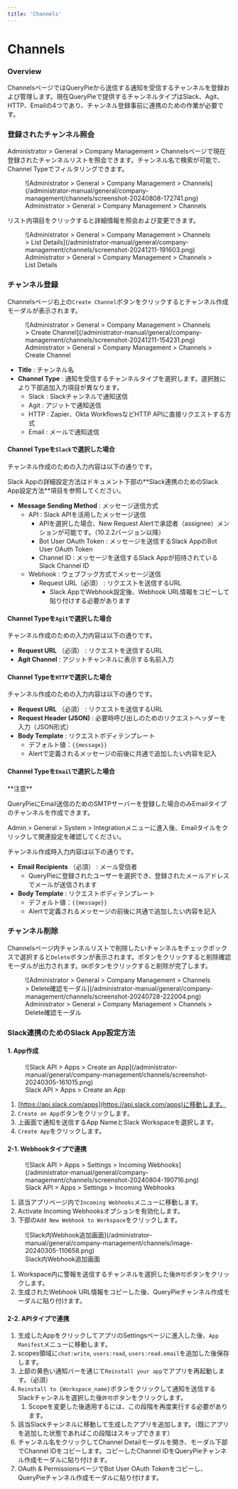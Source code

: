 ```yaml
---
title: 'Channels'
---
```



# Channels

### Overview

ChannelsページではQueryPieから送信する通知を受信するチャンネルを登録および管理します。現在QueryPieで提供するチャンネルタイプはSlack、Agit、HTTP、Emailの4つであり、チャンネル登録事前に連携のための作業が必要です。

### 登録されたチャンネル照会

Administrator &gt; General &gt; Company Management &gt; Channelsページで現在登録されたチャンネルリストを照会できます。チャンネル名で検索が可能で、Channel Typeでフィルタリングできます。

<figure data-layout="center" data-align="center">
![Administrator &gt; General &gt; Company Management &gt; Channels](/administrator-manual/general/company-management/channels/screenshot-20240808-172741.png)
<figcaption>
Administrator &gt; General &gt; Company Management &gt; Channels
</figcaption>
</figure>

リスト内項目をクリックすると詳細情報を照会および変更できます。

<figure data-layout="center" data-align="center">
![Administrator &gt; General &gt; Company Management &gt; Channels &gt; List Details](/administrator-manual/general/company-management/channels/screenshot-20241211-191603.png)
<figcaption>
Administrator &gt; General &gt; Company Management &gt; Channels &gt; List Details
</figcaption>
</figure>


### チャンネル登録

Channelsページ右上の`Create Channel`ボタンをクリックするとチャンネル作成モーダルが表示されます。

<figure data-layout="center" data-align="center">
![Administrator &gt; General &gt; Company Management &gt; Channels &gt; Create Channel](/administrator-manual/general/company-management/channels/screenshot-20241211-154231.png)
<figcaption>
Administrator &gt; General &gt; Company Management &gt; Channels &gt; Create Channel
</figcaption>
</figure>

*  **Title**  : チャンネル名
*  **Channel Type**  : 通知を受信するチャンネルタイプを選択します。選択肢により下部追加入力項目が異なります。
    * Slack : Slackチャンネルで通知送信
    * Agit : アジットで通知送信
    * HTTP : Zapier、Okta WorkflowsなどHTTP APIに直接リクエストする方式
    * Email : メールで通知送信

#### Channel Typeを`Slack`で選択した場合

チャンネル作成のための入力内容は以下の通りです。

<Callout type="info">
Slack Appの詳細設定方法はドキュメント下部の**Slack連携のためのSlack App設定方法**項目を参照してください。
</Callout>

*  **Message Sending Method**  : メッセージ送信方式
    * API : Slack APIを活用したメッセージ送信
        * APIを選択した場合、New Request Alertで承認者（assignee）メンションが可能です。（10.2.2バージョン以降）
        * Bot User OAuth Token : メッセージを送信するSlack AppのBot User OAuth Token
        * Channel ID : メッセージを送信するSlack Appが招待されているSlack Channel ID
    * Webhook : ウェブフック方式でメッセージ送信
        * Request URL（必須） : リクエストを送信するURL
            * Slack AppでWebhook設定後、Webhook URL情報をコピーして貼り付けする必要があります

#### Channel Typeを`Agit`で選択した場合

チャンネル作成のための入力内容は以下の通りです。

*  **Request URL** （必須） : リクエストを送信するURL
*  **Agit Channel**  : アジットチャンネルに表示する名前入力

#### Channel Typeを`HTTP`で選択した場合

チャンネル作成のための入力内容は以下の通りです。

*  **Request URL** （必須） : リクエストを送信するURL
*  **Request Header (JSON)**  : 必要時呼び出しのためのリクエストヘッダーを入力（JSON形式）
*  **Body Template**  : リクエストボディテンプレート
    * デフォルト値：`{{message}}`
    * Alertで定義されるメッセージの前後に共通で追加したい内容を記入

#### Channel Typeを`Email`で選択した場合

<Callout type="important">
**注意**

QueryPieにEmail送信のためのSMTPサーバーを登録した場合のみEmailタイプのチャンネルを作成できます。

Admin &gt; General &gt; System &gt; Integrationメニューに進入後、Emailタイルをクリックして関連設定を確認してください。
</Callout>

チャンネル作成時入力内容は以下の通りです。

*  **Email Recipients** （必須） : メール受信者
    * QueryPieに登録されたユーザーを選択でき、登録されたメールアドレスでメールが送信されます
*  **Body Template**  : リクエストボディテンプレート
    * デフォルト値：`{{message}}`
    * Alertで定義されるメッセージの前後に共通で追加したい内容を記入

### チャンネル削除

Channelsページ内チャンネルリストで削除したいチャンネルをチェックボックスで選択すると`Delete`ボタンが表示されます。ボタンをクリックすると削除確認モーダルが出力されます。`OK`ボタンをクリックすると削除が完了します。

<figure data-layout="center" data-align="center">
![Administrator &gt; General &gt; Company Management &gt; Channels &gt; Delete確認モーダル](/administrator-manual/general/company-management/channels/screenshot-20240728-222004.png)
<figcaption>
Administrator &gt; General &gt; Company Management &gt; Channels &gt; Delete確認モーダル
</figcaption>
</figure>

### Slack連携のためのSlack App設定方法

#### 1. App作成

<figure data-layout="center" data-align="center">
![Slack API &gt; Apps &gt; Create an App](/administrator-manual/general/company-management/channels/screenshot-20240305-161015.png)
<figcaption>
Slack API &gt; Apps &gt; Create an App
</figcaption>
</figure>

1. [https://api.slack.com/apps](https://api.slack.com/apps)に移動します。
2. `Create an App`ボタンをクリックします。
3. 上画面で通知を送信するApp NameとSlack Workspaceを選択します。
4. `Create App`をクリックします。

#### 2-1. Webhookタイプで連携

<figure data-layout="center" data-align="center">
![Slack API &gt; Apps &gt; Settings &gt; Incoming Webhooks](/administrator-manual/general/company-management/channels/screenshot-20240804-190716.png)
<figcaption>
Slack API &gt; Apps &gt; Settings &gt; Incoming Webhooks
</figcaption>
</figure>

1. 該当アプリページ内で`Incoming Webhooks`メニューに移動します。
2. Activate Incoming Webhooksオプションを有効化します。
3. 下部の`Add New Webhook to Workspace`をクリックします。

<figure data-layout="center" data-align="center">
![Slack内Webhook追加画面](/administrator-manual/general/company-management/channels/image-20240305-110658.png)
<figcaption>
Slack内Webhook追加画面
</figcaption>
</figure>

1. Workspace内に警報を送信するチャンネルを選択した後`許可`ボタンをクリックします。
2. 生成されたWebhook URL情報をコピーした後、QueryPieチャンネル作成モーダルに貼り付けます。

#### 2-2. APIタイプで連携

1. 生成したAppをクリックしてアプリのSettingsページに進入した後、`App Manifest`メニューに移動します。
2. scopes領域に`chat:write`, `users:read`, `users:read.email`を追加した後保存します。
3. 上部の黄色い通知バーを通じて`Reinstall your app`でアプリを再起動します。（必須）
4. `Reinstall to {Workspace_name}`ボタンをクリックして通知を送信するSlackチャンネルを選択した後`許可`ボタンをクリックします。
    1. Scopeを変更した後適用するには、この段階を再度実行する必要があります。
5. 該当Slackチャンネルに移動して生成したアプリを追加します。（既にアプリを追加した状態であればこの段階はスキップできます）
6. チャンネル名をクリックしてChannel Detailモーダルを開き、モーダル下部でChannel IDをコピーします。コピーしたChannel IDをQueryPieチャンネル作成モーダルに貼り付けます。
7. OAuth & PermissionsページでBot User OAuth Tokenをコピーし、QueryPieチャンネル作成モーダルに貼り付けます。
